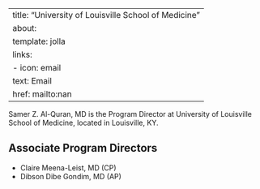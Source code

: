 
---
title: "University of Louisville School of Medicine"
about:
  template: jolla
  links:
    - icon: email
      text: Email
      href: mailto:nan
---

Samer Z. Al-Quran, MD is the Program Director at University of Louisville School of Medicine, located in Louisville, KY. 

## Associate Program Directors

- Claire Meena-Leist, MD (CP)
- Dibson Dibe Gondim, MD (AP)
